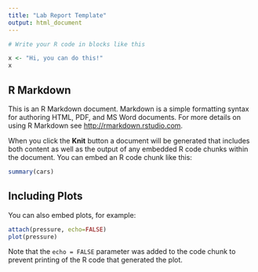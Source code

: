 ```yaml
---
title: "Lab Report Template"
output: html_document
---
```


```r
# Write your R code in blocks like this

x <- "Hi, you can do this!"
x
```

## R Markdown

This is an R Markdown document. Markdown is a simple formatting syntax for authoring HTML, PDF, and MS Word documents. For more details on using R Markdown see <http://rmarkdown.rstudio.com>.

When you click the **Knit** button a document will be generated that includes both content as well as the output of any embedded R code chunks within the document. You can embed an R code chunk like this:

```r
summary(cars)
```

## Including Plots

You can also embed plots, for example:

```r
attach(pressure, echo=FALSE)
plot(pressure)
```

Note that the `echo = FALSE` parameter was added to the code chunk to prevent printing of the R code that generated the plot.
